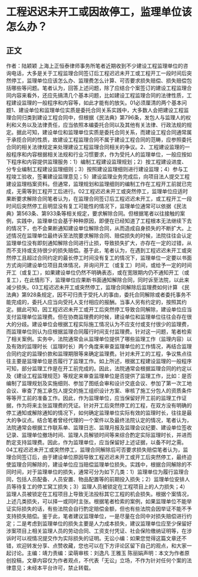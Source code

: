 # 工程迟迟未开工或因故停工，监理单位该怎么办？
## 正文
作者：陆颖颖 上海上正恒泰律师事务所笔者近期收到不少建设工程监理单位的咨询电话，大多是关于工程监理合同签订后工程迟迟未开工或工程开工一段时间后突然停工，监理单位应该怎么办、监理费怎么计算、可否要求损失赔偿、损失赔偿包括哪些等问题。笔者认为，回答上述问题，除了应结合个案签订的建设工程监理合同内容来看外，还应先搞清几个基本问题，比如建设工程监理合同的法律性质，工程建设监理的一般程序和内容等，如此才能有的放矢。01必须厘清的两个基本问题1、建设单位和监理单位实质是委托合同关系实践中，大多数人会把建设工程监理合同归类到建设工程合同中，但根据《民法典》第796条，发包人与监理人的权利和义务以及法律责任，应当依照本编委托合同以及其他有关法律、行政法规的规定。据此可知，建设单位和监理单位实质是委托合同关系，而建设工程合同通常属于承揽合同的性质，故建设工程监理合同不属于建设工程合同的范畴，应参照委托合同的相关法律规定来处理建设工程监理合同相关的争议。2、工程建设监理的一般程序和内容根据相关法规和行业习惯要求，作为受托人的监理单位，一般应按如下程序和内容提供监理服务：1）编制工程建设监理规划；2）按工程建设进度、分专业编制工程建设监理细则；3）按照建设监理细则进行建设监理；4）参与工程竣工验收，签署建设监理意见；5）建设监理业务完成后，向项目法人提交工程建设监理档案资料。但通常，监理规划和监理细则的编制工作在工程开工前就已完成，无需等到工程开工后进行。02工程迟迟未开工或突然停工，监理单位应适时果断要求解除合同笔者认为，在监理合同签订后工程迟迟未开工，或工程开工一段时间后突然停工且明显没有复工可能性的情况下，监理单位通常可以依据《民法典》第563条、第933条等相关规定，要求解除合同。但根据笔者以往接触的案例，实践中，监理单位会基于种种原因，即便在已经知道了工程根本无法继续下去的情况下，也不会果断通知建设单位解除合同，从而造成自身损失的不断扩大。上述情况在监理单位最终诉至法院要求解除合同、赔偿损失的时候，法院往往会认定监理单位没有即刻通知解除合同进行止损，导致损失扩大，亦存在一定的过错，从而不支持或支持很少的损失赔偿。基于此，笔者认为，在遇到工程迟迟未开工或突然停工且超过合同约定的最长停工时间没有复工的情况下，监理单位一定要以书面方式询问建设单位项目具体情况，并询问开工（或复工）时间，或给予一定的时间开工（或复工），如果建设单位仍然不明确表态，或在宽限期内仍不通知开工（或复工），在此情形下，监理单位应果断书面通知解除合同，同时诉至法院，以此来减少损失。03工程迟迟未开工或突然停工，监理合同解除后监理费如何计算 《民法典》第928条规定，因不可归责于受托人的事由，委托合同解除或者委托事务不能完成的，委托人应当向受托人支付相应的报酬。当事人另有约定的，按照其约定。据此可知，因工程迟迟未开工或开工后突然停工导致合同解除，建设单位应当支付监理单位监理费。但在协商监理费的时候，建设单位和监理单位往往会存在很大的分歧。建设单位会根据工程实际施工情况认为不应支付或支付很少的监理费，而监理单位则认为应根据监理合同履行时间支付监理费。针对这一问题，笔者检索了相关案例。实务中，法院通常会从监理单位提供了哪些监理工作（监理内容）以及有效的监理时长（监理时长）两个角度来审查监理单位的工作情况，再结合监理合同约定的监理价款和监理期限等来确定监理费。针对未开工的工程，争议焦点往往主要是监理单位是否履行了监理工作。如上所述，根据工程建设监理的一般程序可知，部分监理工作是在开工前完成的。因此，法院通常会根据监理合同的约定以及《建设工程监理规范》等规定来审查监理单位是否提供了监理工作，比如：是否编制了监理规划及实施细则、参加了图纸会审和设计交底会议、参加了第一次工地会议、审查了施工承包人提交的施工组织设计方案、审核了施工分包人的资质条件等等开工前的准备工作。因此，作为监理单位，应当保留好开工前的监理工作证据，作为将来主张监理费的凭证。针对开工后突然停工的工程，在双方没有明确的停工通知或解除通知的情况下，如何确定监理单位实际有效的监理时长，往往是最大的争议点。结合笔者曾经代理的一个案件以及最终法院认定的情况，笔者认为，法院通常会根据工作联系单、监理日志、监理月报及监理会议纪要、建设单位签收记录、监理单位撤场时间、监理人员解锁时间等来综合酌定实际监理时长，并进而酌定支持监理费。因此，作为监理单位，应当保留好上述证据，以备不时之需。04工程迟迟未开工或突然停工，监理合同解除后可否要求损失赔偿笔者认为，监理合同签订后，由于建设单位原因导致工程迟迟未开工或开工后突然停工，最终迫使监理合同解除的，建设单位应当赔偿监理单位损失。实践中，根据合同解除的不同时间，对于监理单位的损失，通常可分为如下几类：1）监理单位为履行监理合同，包括人员配备、人员安置、物品配置等的前期投入损失；2）监理单位安排人员等待复工的停工窝工损失；3）监理人员被锁定在工程项目上的人力损失；4）监理人员被锁定在工程项目上导致无法投标其它工程的机会损失。根据个案情况，上述几类损失，可以择一或同时主张。根据笔者检索的案例，如果监理单位不能举证实际损失的话，有些法院会自行酌定赔偿金额，但也有些法院会因举证不能不予支持损失赔偿。鉴于此，笔者建议监理单位，一是尽量在合同中对损失赔偿进行约定；二是考虑到监理单位的损失主要是人力成本损失，建议监理单位应至少保留好涉案项目上相关监理人员的劳动合同、工资支付凭证、社会保险缴纳证明等，在涉诉时可以视情况提交作为实际损失的证明。无讼小编：如果您觉得这篇文章还不错，欢迎转发分享、点赞收藏，您也可以在下方评论区留下自己的观点，和大家一起讨论。主编：靖力责编：梁萌审核：刘逸凡 王雅玉 陈丽娟声明：本文为作者原创投稿，文章内容仅为作者观点，不代表「无讼」立场，不作为针对任何个案的法律意见；未经本平台许可，禁止转载。